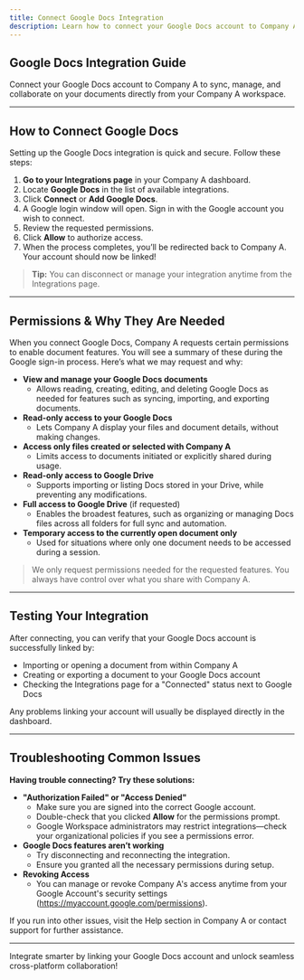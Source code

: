 ```yaml
---
title: Connect Google Docs Integration
description: Learn how to connect your Google Docs account to Company A for a seamless document experience.
---
```


## Google Docs Integration Guide

Connect your Google Docs account to Company A to sync, manage, and collaborate on your documents directly from your Company A workspace.

---

## How to Connect Google Docs

Setting up the Google Docs integration is quick and secure. Follow these steps:

1. **Go to your Integrations page** in your Company A dashboard.
2. Locate **Google Docs** in the list of available integrations.
3. Click **Connect** or **Add Google Docs**.
4. A Google login window will open. Sign in with the Google account you wish to connect.
5. Review the requested permissions.
6. Click **Allow** to authorize access.
7. When the process completes, you’ll be redirected back to Company A. Your account should now be linked!

> **Tip:** You can disconnect or manage your integration anytime from the Integrations page.

---

## Permissions & Why They Are Needed

When you connect Google Docs, Company A requests certain permissions to enable document features. You will see a summary of these during the Google sign-in process. Here’s what we may request and why:

- **View and manage your Google Docs documents**
  - Allows reading, creating, editing, and deleting Google Docs as needed for features such as syncing, importing, and exporting documents.
- **Read-only access to your Google Docs**
  - Lets Company A display your files and document details, without making changes.
- **Access only files created or selected with Company A**
  - Limits access to documents initiated or explicitly shared during usage.
- **Read-only access to Google Drive**
  - Supports importing or listing Docs stored in your Drive, while preventing any modifications.
- **Full access to Google Drive** (if requested)
  - Enables the broadest features, such as organizing or managing Docs files across all folders for full sync and automation.
- **Temporary access to the currently open document only**
  - Used for situations where only one document needs to be accessed during a session.

> We only request permissions needed for the requested features. You always have control over what you share with Company A.

---

## Testing Your Integration

After connecting, you can verify that your Google Docs account is successfully linked by:

- Importing or opening a document from within Company A
- Creating or exporting a document to your Google Docs account
- Checking the Integrations page for a "Connected" status next to Google Docs

Any problems linking your account will usually be displayed directly in the dashboard.

---

## Troubleshooting Common Issues

**Having trouble connecting? Try these solutions:**

- **"Authorization Failed" or "Access Denied"**
  - Make sure you are signed into the correct Google account.
  - Double-check that you clicked **Allow** for the permissions prompt.
  - Google Workspace administrators may restrict integrations—check your organizational policies if you see a permissions error.
- **Google Docs features aren’t working**
  - Try disconnecting and reconnecting the integration.
  - Ensure you granted all the necessary permissions during setup.
- **Revoking Access**
  - You can manage or revoke Company A's access anytime from your Google Account's security settings (https://myaccount.google.com/permissions).

If you run into other issues, visit the Help section in Company A or contact support for further assistance.

---

Integrate smarter by linking your Google Docs account and unlock seamless cross-platform collaboration!